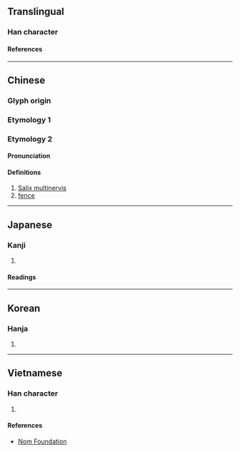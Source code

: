 {{character info/new}}
==Translingual==

===Han character===
{{Han char|rn=75|rad=木|as=09|sn=13|four=52947|canj=DBME|ids=⿰木爰}}

====References====
{{Han ref|kx=0540.170|dkj=15158|dj=0928.030|hdz=21253.050|uh=6965}}

----

==Chinese==
{{zh-forms}}

===Glyph origin===
{{Han etym}}

===Etymology 1===
{{zh-see|楦|v}}

===Etymology 2===

====Pronunciation====
{{zh-pron
|m=yuán
|cat=n
}}

====Definitions====
{{zh-hanzi}}

# [[Salix multinervis]]
# [[fence]]

----

==Japanese==

===Kanji===
{{ja-kanji|grade=|rs=木09}}

# {{rfdef|ja|sort=木09}}

====Readings====
{{ja-readings
|on=けん, かん, えん
|kun=かた
}}

----

==Korean==

===Hanja===
{{ko-hanja|원}}

# {{rfdef|ko|sort=木09}}

----

==Vietnamese==

===Han character===
{{vi-readings|rs=木09|reading=huyễn}}

# {{rfdef|vi|sort=木09}}

====References====
* [http://nomfoundation.org/common/nom_details.php?codepoint=6965 Nom Foundation]